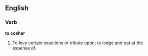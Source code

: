 ==English==

===Verb===

'''to cosher'''

#To levy certain exactions or tribute upon; to lodge and eat at the expense of.
